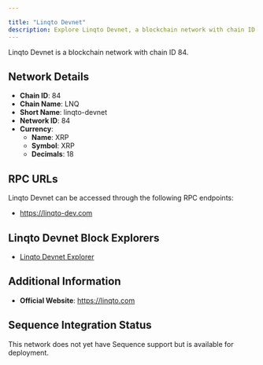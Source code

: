 ```yaml
---

title: "Linqto Devnet"
description: Explore Linqto Devnet, a blockchain network with chain ID 84. Learn about its native currency, XRP, and how to interact with the network.
---
```




Linqto Devnet is a blockchain network with chain ID 84.

## Network Details

- **Chain ID**: 84
- **Chain Name**: LNQ
- **Short Name**: linqto-devnet
- **Network ID**: 84
- **Currency**: 
  - **Name**: XRP
  - **Symbol**: XRP
  - **Decimals**: 18

## RPC URLs

Linqto Devnet can be accessed through the following RPC endpoints:

- https://linqto-dev.com

## Linqto Devnet Block Explorers

- [Linqto Devnet Explorer](https://explorer.linqto-dev.com)

## Additional Information

- **Official Website**: https://linqto.com

## Sequence Integration Status

This network does not yet have Sequence support but is available for deployment.
